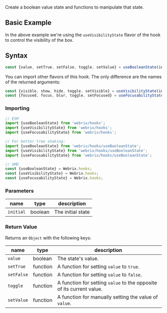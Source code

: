 
Create a boolean value state and functions to manipulate that state.

## Basic Example

<Example file='docs/hooks/usebooleanstate/BasicExample' height={220}/>

In the above example we're using the `useVisibilityState` flavor of the hook to control
the visibility of the box.

## Syntax

```js
const {value, setTrue, setFalse, toggle, setValue} = useBooleanState(initial);
```

You can import other flavors of this hook. The only difference are the names of the returned arguments:

```js
const {visible, show, hide, toggle, setVisible} = useVisibilityState(initial);
const {focused, focus, blur, toggle, setFocused} = useFocusabilityState(initial);
```

### Importing

```jsx
// ESM
import {useBooleanState} from 'webrix/hooks';
import {useVisibilityState} from 'webrix/hooks';
import {useFocusabilityState} from 'webrix/hooks';

// For better tree shaking:
import {useBooleanState} from 'webrix/hooks/useBooleanState';
import {useVisibilityState} from 'webrix/hooks/useBooleanState';
import {useFocusabilityState} from 'webrix/hooks/useBooleanState';

// UMD
const {useBooleanState} = Webrix.hooks;
const {useVisibilityState} = Webrix.hooks;
const {useFocusabilityState} = Webrix.hooks;
```

### Parameters

name|type|description
---|---|---
`initial`|boolean|The initial state

### Return Value

Returns an `Object` with the following keys:

name|type|description
---|---|---
`value`|boolean|The state's value.
`setTrue`|function|A function for setting `value` to `true`.
`setFalse`|function|A function for setting `value` to `false`.
`toggle`|function|A function for setting `value` to the opposite of its current value. 
`setValue`|function|A function for manually setting the value of `value`.
